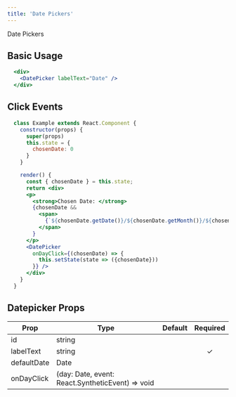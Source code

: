 ```yaml
---
title: 'Date Pickers'
---
```



<DocsHeading to="/design/date-pickers/" type="design">
  Date Pickers
</DocsHeading>

## Basic Usage

```.jsx
  <div>
    <DatePicker labelText="Date" />
  </div>
```

## Click Events

```.jsx
  class Example extends React.Component {
    constructor(props) {
      super(props)
      this.state = {
        chosenDate: 0
      }
    }

    render() {
      const { chosenDate } = this.state;
      return <div>
      <p>
        <strong>Chosen Date: </strong>
        {chosenDate &&
          <span>
            {`${chosenDate.getDate()}/${chosenDate.getMonth()}/${chosenDate.getFullYear()}`}
          </span>
        }
      </p>
      <DatePicker
        onDayClick={(chosenDate) => {
          this.setState(state => ({chosenDate}))
        }} />
      </div>
    }
  }
```

## Datepicker Props

| Prop        | Type                                             | Default | Required |
| ----------- | ------------------------------------------------ | ------- | :------: |
| id          | string                                           |         |
| labelText   | string                                           |         | &#10003; |
| defaultDate | Date                                             |         |
| onDayClick  | (day: Date, event: React.SyntheticEvent) => void |         |          |
